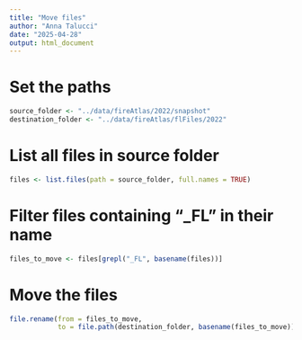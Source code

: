```yaml
---
title: "Move files"
author: "Anna Talucci"
date: "2025-04-28"
output: html_document
---
```


# Set the paths
```r
source_folder <- "../data/fireAtlas/2022/snapshot"
destination_folder <- "../data/fireAtlas/flFiles/2022"
```

# List all files in source folder

```r
files <- list.files(path = source_folder, full.names = TRUE)
```

# Filter files containing "_FL" in their name
```r
files_to_move <- files[grepl("_FL", basename(files))]
```

# Move the files
```r
file.rename(from = files_to_move,
            to = file.path(destination_folder, basename(files_to_move)))
```